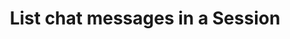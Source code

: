 ---
title: 'List chat messages in a Session'
openapi: 'GET /api/ai/session/{ai_session_id}/qa/list'
---